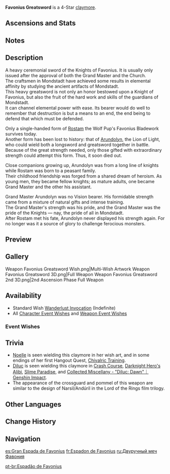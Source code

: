 {{Weapon Infobox
|id             = 12401
|image          = <gallery>
Weapon Favonius Greatsword.png|Base
Weapon Favonius Greatsword 2nd.png|2nd Ascension
</gallery>
|type           = Claymore
|series         = Favonius
|releaseDate    = 2020-09-28
|rarity         = 4
|base_atk       = 41
|2nd_stat_type  = Energy Recharge
|2nd_stat       = 13.3%
|obtain         = Wishes
|passive        = Windfall
|effect         = CRIT hits have a (var1)% chance to generate a small amount of Elemental Particles, which will regenerate 6 Energy for the character. Can only occur once every (var2)s.
|eff_rank1_var1 = 60
|eff_rank2_var1 = 70
|eff_rank3_var1 = 80
|eff_rank4_var1 = 90
|eff_rank5_var1 = 100
|eff_rank1_var2 = 12
|eff_rank2_var2 = 10.5
|eff_rank3_var2 = 9
|eff_rank4_var2 = 7.5
|eff_rank5_var2 = 6
|eff_att1       = CRIT Hit
|eff_att2       = Energy Generation
}}
{{Description|A heavy ceremonial sword of the Knights of Favonius. It channels elemental power easily and is highly destructive.}}
'''Favonius Greatsword''' is a 4-Star [[claymore]].

==Ascensions and Stats==
{{Weapon Ascensions and Stats
|ascendMat1 = Fetters of the Dandelion Gladiator
|ascendMat2 = Chains of the Dandelion Gladiator
|ascendMat3 = Shackles of the Dandelion Gladiator
|ascendMat4 = Dream of the Dandelion Gladiator
|bossMat1   = Chaos Device
|bossMat2   = Chaos Circuit
|bossMat3   = Chaos Core
|commonMat1 = Recruit's Insignia
|commonMat2 = Sergeant's Insignia
|commonMat3 = Lieutenant's Insignia
}}

==Notes==
{{Transclude|Favonius Series|Notes}}

==Description==
A heavy ceremonial sword of the Knights of Favonius. It is usually only issued after the approval of both the Grand Master and the Church.<br />
The craftsmen in Mondstadt have achieved some results in elemental affinity by studying the ancient artifacts of Mondstadt.<br />
This heavy greatsword is not only an honor bestowed upon a Knight of Favonius, but also the fruit of the hard work and skills of the guardians of Mondstadt.<br />
It can channel elemental power with ease. Its bearer would do well to remember that destruction is but a means to an end, the end being to defend that which must be defended.

Only a single-handed form of [[Rostam]] the Wolf Pup's Favonius Bladework survives today.<br />
Another form has been lost to history: that of [[Arundolyn]], the Lion of Light, who could wield both a longsword and greatsword together in battle.<br />
Because of the great strength needed, only those gifted with extraordinary strength could attempt this form. Thus, it soon died out.

Close companions growing up, Arundolyn was from a long line of knights while Rostam was born to a peasant family.<br />
Their childhood friendship was forged from a shared dream of heroism. As young men, they became fellow knights; as mature adults, one became Grand Master and the other his assistant.

Grand Master Arundolyn was no Vision bearer. His formidable strength came from a mixture of natural gifts and intense training.<br />
The Grand Master's strength was his pride, and the Grand Master was the pride of the Knights &mdash; nay, the pride of all in Mondstadt.<br />
After Rostam met his fate, Arundolyn never displayed his strength again. For no longer was it a source of glory to challenge ferocious monsters.

==Preview==
{{Preview
|file=Weapon Favonius Greatsword Passive
}}

==Gallery==
<gallery hideaddbutton="true" captionalign="center">
Weapon Favonius Greatsword Wish.png|Multi-Wish Artwork
Weapon Favonius Greatsword 3D.png|Full Weapon
Weapon Favonius Greatsword 2nd 3D.png|2nd Ascension Phase Full Weapon
</gallery>

==Availability==
*Standard Wish [[Wanderlust Invocation]] (Indefinite)
*All [[Character Event Wishes]] and [[Weapon Event Wishes]]

===Event Wishes===
{{Featured}}

==Trivia==
*[[Noelle]] is seen wielding this claymore in her wish art, and in some endings of her first Hangout Quest, [[Chivalric Training]].
*[[Diluc]] is seen wielding this claymore in [[Crash Course]], [[Darknight Hero's Alibi (Quest)|Darknight Hero's Alibi]], [[Slime Paradise]], and [https://youtu.be/1TfbiDo7N4k Collected Miscellany - "Diluc: Dawn"｜Genshin Impact].
*The appearance of the crossguard and pommel of this weapon are similar to the design of Narsil/Andúril in the Lord of the Rings film trilogy.

==Other Languages==
{{Other Languages
|en      = Favonius Greatsword
|zhs     = 西风大剑
|zhs_rm  = Xīfēng dà jiàn
|zht     = 西風大劍
|zht_rm  = Xīfēng dà jiàn
|zh_tl   = West Wind Greatsword
|ja      = 西風大剣
|ja_rm   = Sepyurosu Taiken
|ja_tl   = West Wind Greatsword
|ko      = 페보니우스 대검
|ko_rm   = Peboni'useu Daegeom
|ko_tl   = Favonius Greatsword
|es      = Gran Espada de Favonius
|es_tl   = Favonius Great Sword
|fr      = Espadon de Favonius
|fr_tl   = Favonius Greatsword
|ru      = Двуручный меч Фавония
|ru_tl   = Favonius Greatsword
|th      = Favonius Greatsword
|vi      = Đại Kiếm Tây Phong
|vi_tl   = West Wind Greatsword
|de      = Favonius-Großschwert
|de_tl   = Favonius Greatsword
|id      = Favonius Greatsword
|pt      = Espadão de Favonius
|pt_tl   = Favonius Great Sword
}}

==Change History ==
{{Change History|1.0}}

==Navigation==
{{Weapons by Series Navbox|series=Favonius}}
{{Weapon Navbox|type=Claymores}}

[[es:Gran Espada de Favonius]]
[[fr:Espadon de Favonius]]
[[ru:Двуручный меч Фавония]]

[[pt-br:Espadão de Favonius]]